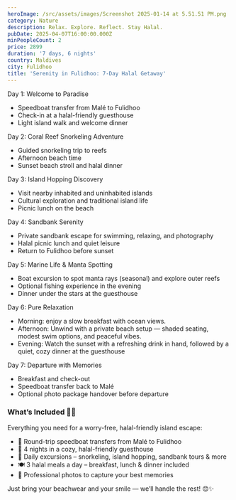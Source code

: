 ```yaml
---
heroImage: /src/assets/images/Screenshot 2025-01-14 at 5.51.51 PM.png
category: Nature
description: Relax. Explore. Reflect. Stay Halal.
pubDate: 2025-04-07T16:00:00.000Z
minPeopleCount: 2
price: 2899
duration: '7 days, 6 nights'
country: Maldives
city: Fulidhoo
title: 'Serenity in Fulidhoo: 7-Day Halal Getaway'
---
```


Day 1: Welcome to Paradise

* Speedboat transfer from Malé to Fulidhoo 
* Check-in at a halal-friendly guesthouse 
* Light island walk and welcome dinner 




Day 2: Coral Reef Snorkeling Adventure

* Guided snorkeling trip to reefs 
* Afternoon beach time
* Sunset beach stroll and halal dinner 

Day 3: Island Hopping Discovery

* Visit nearby inhabited and uninhabited islands 
* Cultural exploration and traditional island life 
* Picnic lunch on the beach 




Day 4: Sandbank Serenity

* Private sandbank escape for swimming, relaxing, and photography 
* Halal picnic lunch and quiet leisure 
* Return to Fulidhoo before sunset 

Day 5: Marine Life & Manta Spotting

* Boat excursion to spot manta rays (seasonal) and explore outer reefs 
* Optional fishing experience in the evening 
* Dinner under the stars at the guesthouse 




Day 6: Pure Relaxation

* Morning:  enjoy a slow breakfast with ocean views. 
* Afternoon: Unwind with a private beach setup — shaded seating, modest swim options, and peaceful vibes.
* Evening: Watch the sunset with a refreshing drink in hand, followed by a quiet, cozy dinner at the guesthouse 




Day 7: Departure with Memories

* Breakfast and check-out 
* Speedboat transfer back to Malé 
* Optional photo package handover before departure 

### What’s Included 🌴📸

Everything you need for a worry-free, halal-friendly island escape:

* 🚤 Round-trip speedboat transfers from Malé to Fulidhoo 
* 🏡 4 nights in a cozy, halal-friendly guesthouse 
* 🌊 Daily excursions – snorkeling, island hopping, sandbank tours & more 
* 🍽️ 3 halal meals a day – breakfast, lunch & dinner included 
* 📸 Professional photos to capture your best memories 

Just bring your beachwear and your smile — we’ll handle the rest! 😊✨
